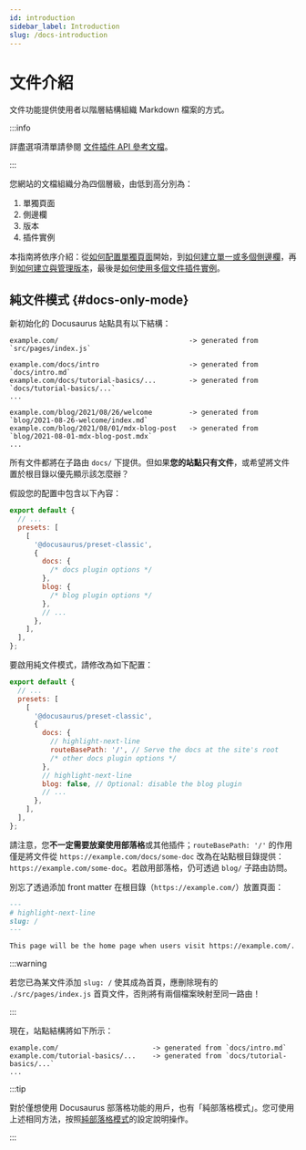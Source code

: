 ```yaml
---
id: introduction
sidebar_label: Introduction
slug: /docs-introduction
---
```


# 文件介紹

文件功能提供使用者以階層結構組織 Markdown 檔案的方式。

:::info

詳盡選項清單請參閱 [文件插件 API 參考文檔](./../../api/plugins/plugin-content-docs.mdx)。

:::

您網站的文檔組織分為四個層級，由低到高分別為：

1. 單獨頁面
2. 側邊欄
3. 版本
4. 插件實例

本指南將依序介紹：從[如何配置單獨頁面](./docs-create-doc.mdx)開始，到[如何建立單一或多個側邊欄](./sidebar/index.mdx)，再到[如何建立與管理版本](./versioning.mdx)，最後是[如何使用多個文件插件實例](./docs-multi-instance.mdx)。

## 純文件模式 {#docs-only-mode}

新初始化的 Docusaurus 站點具有以下結構：

```
example.com/                                -> generated from `src/pages/index.js`

example.com/docs/intro                      -> generated from `docs/intro.md`
example.com/docs/tutorial-basics/...        -> generated from `docs/tutorial-basics/...`
...

example.com/blog/2021/08/26/welcome         -> generated from `blog/2021-08-26-welcome/index.md`
example.com/blog/2021/08/01/mdx-blog-post   -> generated from `blog/2021-08-01-mdx-blog-post.mdx`
...
```

所有文件都將在子路由 `docs/` 下提供。但如果**您的站點只有文件**，或希望將文件置於根目錄以優先顯示該怎麼辦？

假設您的配置中包含以下內容：

```js title="docusaurus.config.js"
export default {
  // ...
  presets: [
    [
      '@docusaurus/preset-classic',
      {
        docs: {
          /* docs plugin options */
        },
        blog: {
          /* blog plugin options */
        },
        // ...
      },
    ],
  ],
};
```

要啟用純文件模式，請修改為如下配置：

```js title="docusaurus.config.js"
export default {
  // ...
  presets: [
    [
      '@docusaurus/preset-classic',
      {
        docs: {
          // highlight-next-line
          routeBasePath: '/', // Serve the docs at the site's root
          /* other docs plugin options */
        },
        // highlight-next-line
        blog: false, // Optional: disable the blog plugin
        // ...
      },
    ],
  ],
};
```

請注意，您**不一定需要放棄使用部落格**或其他插件；`routeBasePath: '/'` 的作用僅是將文件從 `https://example.com/docs/some-doc` 改為在站點根目錄提供：`https://example.com/some-doc`。若啟用部落格，仍可透過 `blog/` 子路由訪問。

別忘了透過添加 front matter 在根目錄（`https://example.com/`）放置頁面：

```md title="docs/intro.md"
---
# highlight-next-line
slug: /
---

This page will be the home page when users visit https://example.com/.
```

:::warning

若您已為某文件添加 `slug: /` 使其成為首頁，應刪除現有的 `./src/pages/index.js` 首頁文件，否則將有兩個檔案映射至同一路由！

:::

現在，站點結構將如下所示：

```
example.com/                       -> generated from `docs/intro.md`
example.com/tutorial-basics/...    -> generated from `docs/tutorial-basics/...`
...
```

:::tip

對於僅想使用 Docusaurus 部落格功能的用戶，也有「純部落格模式」。您可使用上述相同方法，按照[純部落格模式](../../blog.mdx#blog-only-mode)的設定說明操作。

:::